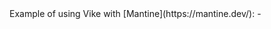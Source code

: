 
<CommunityNote />
Example of using Vike with [Mantine](https://mantine.dev/):
 - <Example timestamp="2023.12" repo="Kenzo-Wada/vike-mantine-template" />
